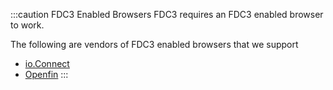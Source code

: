 :::caution FDC3 Enabled Browsers
FDC3 requires an FDC3 enabled browser to work.

The following are vendors of FDC3 enabled browsers that we support
* [io.Connect](https://interop.io/products/io-connect/)
* [Openfin](https://www.openfin.co/)
:::

